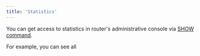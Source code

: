 ```yaml
---
title: 'Statistics'
---
```


You can get access to statistics in router's administrative console via [SHOW command](https://github.com/pg-sharding/spqr/blob/master/yacc/console/gram.y#L319).

For example, you can see all 